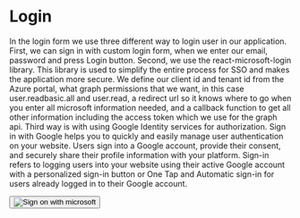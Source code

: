
<Meta title="Login" />

# Login

<Canvas name="Login">
  <Story name="Login">
    <p>
      In the login form we use three different way to login user in our
      application. First, we can sign in with custom login form, when we enter
      our email, password and press Login button. Second, we use the
      react-microsoft-login library. This library is used to simplify the entire
      process for SSO and makes the application more secure. We define our
      client id and tenant id from the Azure portal, what graph permissions that
      we want, in this case user.readbasic.all and user.read, a redirect url so
      it knows where to go when you enter all microsoft information needed, and
      a callback function to get all other information including the access
      token which we use for the graph api. Third way is with using Google
      Identity services for authorization. Sign in with Google helps you to
      quickly and easily manage user authentication on your website. Users sign
      into a Google account, provide their consent, and securely share their
      profile information with your platform. Sign-in refers to logging users
      into your website using their active Google account with a personalized
      sign-in button or One Tap and Automatic sign-in for users already logged
      in to their Google account.
    </p>
    <Button style={{ height: 60 }}>
      <img
        style={{ width: "150px", height: "50px" }}
        src={logo}
        alt="Sign on with microsoft"
      />
    </Button>
  </Story>
</Canvas>
